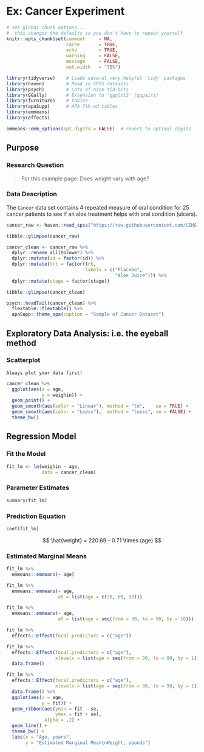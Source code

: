 # Ex: Cancer Experiment 


```{r, include=FALSE}
# set global chunk options...  
#  this changes the defaults so you don't have to repeat yourself
knitr::opts_chunk$set(comment     = NA,
                      cache       = TRUE,
                      echo        = TRUE, 
                      warning     = FALSE, 
                      message     = FALSE,
                      out.width   = "75%")
```




```{r, comment=FALSE, message=FALSE}
library(tidyverse)    # Loads several very helpful 'tidy' packages
library(haven)        # Read in SPSS datasets
library(psych)        # Lots of nice tid-bits
library(GGally)       # Extension to 'ggplot2' (ggpairs)
library(furniture)    # tables
library(apaSupp)      # APA 7th ed tables
library(emmeans)
library(effects)
```

```{r}
emmeans::emm_options(opt.digits = FALSE)  # revert to optimal digits
```


## Purpose

### Research Question

> For this example page: Does weight vary with age?


### Data Description

The `Cancer` data set contains 4 repeated measure of oral condition for 25 cancer patients to see if an aloe treatment helps with oral condition (ulcers).


```{r}
cancer_raw <- haven::read_spss("https://raw.githubusercontent.com/CEHS-research/eBook_ANOVA/master/data/Cancer.sav")

tibble::glimpse(cancer_raw)
```

```{r}
cancer_clean <- cancer_raw %>% 
  dplyr::rename_all(tolower) %>% 
  dplyr::mutate(id = factor(id)) %>% 
  dplyr::mutate(trt = factor(trt,
                             labels = c("Placebo", 
                                        "Aloe Juice"))) %>% 
  dplyr::mutate(stage = factor(stage))

tibble::glimpse(cancer_clean)
```



```{r}
psych::headTail(cancer_clean) %>% 
  flextable::flextable() %>% 
  apaSupp::theme_apa(caption = "Sample of Cancer Dataset")
```




## Exploratory Data Analysis: i.e. the eyeball method

### Scatterplot

```{block type='rmdimportant', echo=TRUE}
Always plot your data first!
```

```{r}
cancer_clean %>% 
  ggplot(aes(x = age,
             y = weighin)) +
  geom_point() +
  geom_smooth(aes(color = "Linear"), method = "lm",    se = TRUE) +  
  geom_smooth(aes(color = "Loess"),  method = "loess", se = FALSE) +     
  theme_bw()
```


## Regression Model

### Fit the Model

```{r}
fit_lm <- lm(weighin ~ age,
             data = cancer_clean)
```


### Parameter Estimates

```{r}
summary(fit_lm)
```



### Prediction Equation

```{r}
coef(fit_lm)
```



$$
\hat{weight} = 220.69 - 0.71 \times (age)
$$


### Estimated Marginal Means

```{r}
fit_lm %>% 
  emmeans::emmeans(~ age)
```

```{r}
fit_lm %>% 
  emmeans::emmeans(~ age,
                   at = list(age = c(30, 60, 90))) 
```


```{r}
fit_lm %>% 
  emmeans::emmeans(~ age,
                   at = list(age = seq(from = 30, to = 90, by = 10)))
```


```{r}
fit_lm %>% 
  effects::Effect(focal.predictors = c("age"))
```


```{r}
fit_lm %>% 
  effects::Effect(focal.predictors = c("age"),
                  xlevels = list(age = seq(from = 30, to = 90, by = 1))) %>% 
  data.frame() 
```




```{r, fig.cap = "Weight Regressed on Age"}
fit_lm %>% 
  effects::Effect(focal.predictors = c("age"),
                  xlevels = list(age = seq(from = 30, to = 90, by = 1))) %>% 
  data.frame() %>% 
  ggplot(aes(x = age,
             y = fit)) +
  geom_ribbon(aes(ymin = fit - se,
                  ymax = fit + se),
              alpha = .2) +
  geom_line() +
  theme_bw() +
  labs(x = "Age, years",
       y = "Estimated Marginal Mean\nWeight, pounds")
```



